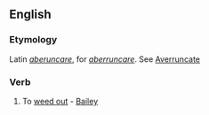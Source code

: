 ==English==

===Etymology===
Latin ''[[aberuncare]]'', for ''[[aberruncare]]''. See [[averruncate|Averruncate]]

===Verb===
{{en-verb|aberuncat|ing}}

# {{obsolete}} {{transitive}} To [[weed out]] - [[Bailey]] <!--who is Bailey?-->